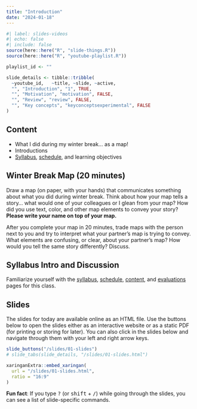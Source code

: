 ```yaml
---
title: "Introduction"
date: "2024-01-18"
---
```


```r
#| label: slides-videos
#| echo: false
#| include: false
source(here::here("R", "slide-things.R"))
source(here::here("R", "youtube-playlist.R"))

playlist_id <- ""

slide_details <- tibble::tribble(
  ~youtube_id,   ~title, ~slide, ~active,
  "", "Introduction", "1", TRUE,
  "", "Motivation", "motivation", FALSE,
  "", "Review", "review", FALSE,
  "", "Key concepts", "keyconceptsexperimental", FALSE
)
```

## Content

- What I did during my winter break... as a map!
- Introductions
- [Syllabus](/syllabus), [schedule](/schedule/), and learning objectives

## Winter Break Map (20 minutes)
Draw a map (on paper, with your hands) that communicates something about what you did during winter break. Think about how your map tells a story... what would one of your colleagues or I glean from your map? How did you use text, color, and other map elements to convey your story? **Please write your name on top of your map.**

After you complete your map in 20 minutes, trade maps with the person next to you and try to interpret what your partner's map is trying to convey. What elements are confusing, or clear, about your partner's map? How would you tell the same story differently? Discuss.

## Syllabus Intro and Discussion
Familiarize yourself with the [syllabus](/syllabus), [schedule](/schedule/), [content](/content/), and [evaluations](/evaluations/) pages for this class.

## Slides

The slides for today are available online as an HTML file. Use the buttons below to open the slides either as an interactive website or as a static PDF (for printing or storing for later). You can also click in the slides below and navigate through them with your left and right arrow keys.

```r
slide_buttons("/slides/01-slides")
# slide_tabs(slide_details, "/slides/01-slides.html")
```

```r
xaringanExtra::embed_xaringan(
  url = "/slides/01-slides.html",
  ratio = "16:9"
)
```

:::{.callout-tip}
**Fun fact**: If you type <kbd>?</kbd> (or <kbd>shift</kbd> + <kbd>/</kbd>) while going through the slides, you can see a list of slide-specific commands.
:::
